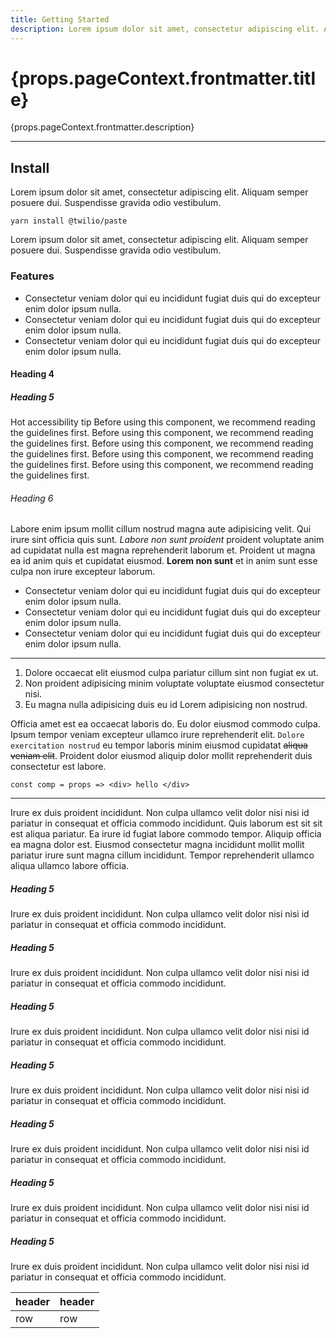 ```yaml
---
title: Getting Started
description: Lorem ipsum dolor sit amet, consectetur adipiscing elit. Aliquam semper posuere dui. Suspendisse gravida odio vestibulum, condimentum nibh ultrices, fermentum odio. Nam placerat lobortis augue, non eleifend nulla fringilla a.
---
```



<content>

<h1>{props.pageContext.frontmatter.title}</h1>

<p>{props.pageContext.frontmatter.description}</p>

</content>

***

<content>

## Install

Lorem ipsum dolor sit amet, consectetur adipiscing elit. Aliquam semper posuere dui. Suspendisse gravida odio vestibulum.

```
yarn install @twilio/paste
```

Lorem ipsum dolor sit amet, consectetur adipiscing elit. Aliquam semper posuere dui. Suspendisse gravida odio vestibulum.

### Features

- Consectetur veniam dolor qui eu incididunt fugiat duis qui do excepteur enim dolor ipsum nulla.
- Consectetur veniam dolor qui eu incididunt fugiat duis qui do excepteur enim dolor ipsum nulla.
- Consectetur veniam dolor qui eu incididunt fugiat duis qui do excepteur enim dolor ipsum nulla.

#### Heading 4

##### Heading 5

<Callout variant="warning">
  <CalloutTitle as="h4">Hot accessibility tip</CalloutTitle>
  <CalloutText>Before using this component, we recommend reading the guidelines first.</CalloutText>
</Callout>

<Callout>
  <CalloutText>Before using this component, we recommend reading the guidelines first.</CalloutText>
</Callout>

<Callout variant="secondary">
  <CalloutText>Before using this component, we recommend reading the guidelines first. Before using this component, we recommend reading the guidelines first.</CalloutText>
  <CalloutText as="h4" marginTop="space40">Before using this component, we recommend reading the guidelines first.</CalloutText>
</Callout>

###### Heading 6

Labore enim ipsum mollit cillum nostrud magna aute adipisicing velit. Qui irure sint officia quis sunt. _Labore non sunt proident_ proident voluptate anim ad cupidatat nulla est magna reprehenderit laborum et. Proident ut magna ea id anim quis et cupidatat eiusmod. **Lorem non sunt** et in anim sunt esse culpa non irure excepteur laborum.

- Consectetur veniam dolor qui eu incididunt fugiat duis qui do excepteur enim dolor ipsum nulla.
- Consectetur veniam dolor qui eu incididunt fugiat duis qui do excepteur enim dolor ipsum nulla.
- Consectetur veniam dolor qui eu incididunt fugiat duis qui do excepteur enim dolor ipsum nulla.

***

1. Dolore occaecat elit eiusmod culpa pariatur cillum sint non fugiat ex ut.
2. Non proident adipisicing minim voluptate voluptate eiusmod consectetur nisi.
3. Eu magna nulla adipisicing duis eu id Lorem adipisicing non nostrud.

Officia amet est ea occaecat laboris do. Eu dolor eiusmod commodo culpa. Ipsum tempor veniam excepteur ullamco irure reprehenderit elit. `Dolore exercitation nostrud` eu tempor laboris minim eiusmod cupidatat ~~aliqua veniam elit~~. Proident dolor eiusmod aliquip dolor mollit reprehenderit duis consectetur est labore.

```
const comp = props => <div> hello </div>
```

---

Irure ex duis proident incididunt. Non culpa ullamco velit dolor nisi nisi id pariatur in consequat et officia commodo incididunt. Quis laborum est sit sit est aliqua pariatur. Ea irure id fugiat labore commodo tempor. Aliquip officia ea magna dolor est. Eiusmod consectetur magna incididunt mollit mollit pariatur irure sunt magna cillum incididunt. Tempor reprehenderit ullamco aliqua ullamco labore officia.

<Grid columnWidth={320} gap={24}>

<div>
<h5>Heading 5</h5>

Irure ex duis proident incididunt. Non culpa ullamco velit dolor nisi nisi id pariatur in consequat et officia commodo incididunt.
</div>

<div>
<h5>Heading 5</h5>

Irure ex duis proident incididunt. Non culpa ullamco velit dolor nisi nisi id pariatur in consequat et officia commodo incididunt.
</div>

<div>
<h5>Heading 5</h5>

Irure ex duis proident incididunt. Non culpa ullamco velit dolor nisi nisi id pariatur in consequat et officia commodo incididunt.
</div>

<div>
<h5>Heading 5</h5>

Irure ex duis proident incididunt. Non culpa ullamco velit dolor nisi nisi id pariatur in consequat et officia commodo incididunt.
</div>

</Grid>

<Grid columnWidth={220} gap={24}>

<div>
<h5>Heading 5</h5>

Irure ex duis proident incididunt. Non culpa ullamco velit dolor nisi nisi id pariatur in consequat et officia commodo incididunt.
</div>

<div>
<h5>Heading 5</h5>

Irure ex duis proident incididunt. Non culpa ullamco velit dolor nisi nisi id pariatur in consequat et officia commodo incididunt.
</div>

<div>
<h5>Heading 5</h5>

Irure ex duis proident incididunt. Non culpa ullamco velit dolor nisi nisi id pariatur in consequat et officia commodo incididunt.
</div>

</Grid>

| header | header |
|--------|--------|
| row | row |

</content>
